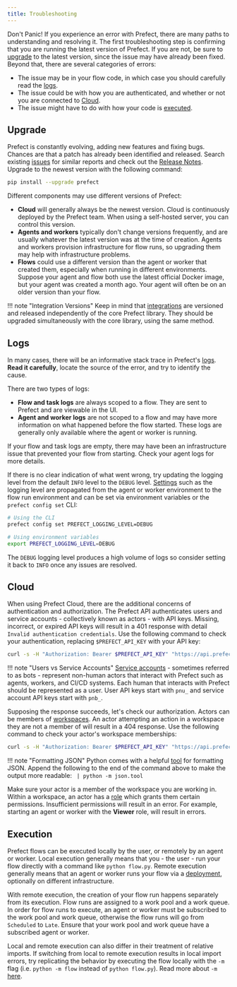 ```yaml
---
title: Troubleshooting
---
```



Don't Panic! If you experience an error with Prefect, there are many paths to understanding and resolving it. The first troubleshooting step is confirming that you are running the latest version of Prefect. If you are not, be sure to [upgrade](#upgrade) to the latest version, since the issue may have already been fixed. Beyond that, there are several categories of errors:

* The issue may be in your flow code, in which case you should carefully read the [logs](#logs).
* The issue could be with how you are authenticated, and whether or not you are connected to [Cloud](#cloud).
* The issue might have to do with how your code is [executed](#execution).


## Upgrade

Prefect is constantly evolving, adding new features and fixing bugs. Chances are that a patch has already been identified and released. Search existing [issues](https://github.com/PrefectHQ/prefect/issues) for similar reports and check out the [Release Notes](https://github.com/PrefectHQ/prefect/blob/main/RELEASE-NOTES.md). Upgrade to the newest version with the following command:

```bash
pip install --upgrade prefect
```

Different components may use different versions of Prefect:

* **Cloud** will generally always be the newest version. Cloud is continuously deployed by the Prefect team. When using a self-hosted server, you can control this version.
* **Agents and workers** typically don't change versions frequently, and are usually whatever the latest version was at the time of creation. Agents and workers provision infrastructure for flow runs, so upgrading them may help with infrastructure problems.
* **Flows** could use a different version than the agent or worker that created them, especially when running in different environments. Suppose your agent and flow both use the latest official Docker image, but your agent was created a month ago. Your agent will often be on an older version than your flow.

!!! note "Integration Versions"
    Keep in mind that [integrations](/2.12/integrations/) are versioned and released independently of the core Prefect library. They should be upgraded simultaneously with the core library, using the same method.


## Logs

In many cases, there will be an informative stack trace in Prefect's [logs](/2.12/concepts/logs/). **Read it carefully**, locate the source of the error, and try to identify the cause.

There are two types of logs:

* **Flow and task logs** are always scoped to a flow. They are sent to Prefect and are viewable in the UI.
* **Agent and worker logs** are not scoped to a flow and may have more information on what happened before the flow started. These logs are generally only available where the agent or worker is running.

If your flow and task logs are empty, there may have been an infrastructure issue that prevented your flow from starting. Check your agent logs for more details.

If there is no clear indication of what went wrong, try updating the logging level from the default `INFO` level to the `DEBUG` level. [Settings](/2.12/api-ref/prefect/settings/) such as the logging level are propagated from the agent or worker environment to the flow run environment and can be set via environment variables or the `prefect config set` CLI:

```bash
# Using the CLI
prefect config set PREFECT_LOGGING_LEVEL=DEBUG

# Using environment variables
export PREFECT_LOGGING_LEVEL=DEBUG
```

The `DEBUG` logging level produces a high volume of logs so consider setting it back to `INFO` once any issues are resolved.


## Cloud

When using Prefect Cloud, there are the additional concerns of authentication and authorization. The Prefect API authenticates users and service accounts - collectively known as actors - with API keys. Missing, incorrect, or expired API keys will result in a 401 response with detail `Invalid authentication credentials`. Use the following command to check your authentication, replacing `$PREFECT_API_KEY` with your API key:

```bash
curl -s -H "Authorization: Bearer $PREFECT_API_KEY" "https://api.prefect.cloud/api/me/"
```

!!! note "Users vs Service Accounts"
    [Service accounts](/2.12/cloud/users/service-accounts/) - sometimes referred to as bots - represent non-human actors that interact with Prefect such as agents, workers, and CI/CD systems. Each human that interacts with Prefect should be represented as a user. User API keys start with `pnu_` and service account API keys start with `pnb_`.

Supposing the response succeeds, let's check our authorization. Actors can be members of [workspaces](/2.12/cloud/workspaces/). An actor attempting an action in a workspace they are not a member of will result in a 404 response. Use the following command to check your actor's workspace memberships:

```bash
curl -s -H "Authorization: Bearer $PREFECT_API_KEY" "https://api.prefect.cloud/api/me/workspaces"
```

!!! note "Formatting JSON"
    Python comes with a helpful [tool](https://docs.python.org/3/library/json.html#module-json.tool) for formatting JSON. Append the following to the end of the command above to make the output more readable: ` | python -m json.tool`

Make sure your actor is a member of the workspace you are working in. Within a workspace, an actor has a [role](/2.12/cloud/users/roles/) which grants them certain permissions. Insufficient permissions will result in an error. For example, starting an agent or worker with the __Viewer__ role, will result in errors.


## Execution

Prefect flows can be executed locally by the user, or remotely by an agent or worker. Local execution generally means that you - the user - run your flow directly with a command like `python flow.py`. Remote execution generally means that an agent or worker runs your flow via a [deployment](/2.12/concepts/deployments/), optionally on different infrastructure.

With remote execution, the creation of your flow run happens separately from its execution. Flow runs are assigned to a work pool and a work queue. In order for flow runs to execute, an agent or worker must be subscribed to the work pool and work queue, otherwise the flow runs will go from `Scheduled` to `Late`. Ensure that your work pool and work queue have a subscribed agent or worker.

Local and remote execution can also differ in their treatment of relative imports. If switching from local to remote execution results in local import errors, try replicating the behavior by executing the flow locally with the `-m` flag (i.e. `python -m flow` instead of `python flow.py`). Read more about `-m` [here](https://stackoverflow.com/a/62923810).
